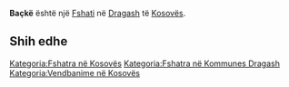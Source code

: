 {{Fshat në Kosovës
 | Emri                = Baçkë
 | EmriAlt                = Bachka,Backa,Backe,Baqke,Baqkë,Baçkë,Baćka,Bačka,Bocka,Boçka,Бачка,Баћка
 | Emri (Rasa dhanore) = 
 | Figura              = 
 | Shteti              = Kosovës
 | Komuna              = Dragash
 | Kodi postar         = 
 | Sipërfaqja          = 

 | Popullsia           = 

 | Regj. i popullsisë  = 
 | Dend. e popullsisë  = 
 | Faqja zyrtare       = 
 <!--- Koordinatat ----> 
 | Gjerësia            = 42.01028
 | Gjatësia            = 20.66694
 | Lartësia            = 
}}
'''Baçkë''' është një [[Fshati]] në [[Dragash]] të [[Kosovës]].

<!-- == Gjeografia == -->
<!-- == Historia == -->
<!-- == Demografia == -->
== Shih edhe ==
{{Komuna Dragash}}
{{Kosovo-Administrata-Cung}}

[[Kategoria:Fshatra në Kosovës]]
[[Kategoria:Fshatra në Kommunes Dragash]]
[[Kategoria:Vendbanime në Kosovës]]